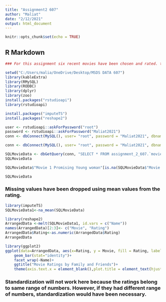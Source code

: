 ---
title: "Assignment2 607"
author: "Maliat"
date: "2/12/2021"
output: html_document
---

```{r setup, include=FALSE}
knitr::opts_chunk$set(echo = TRUE)
```

## R Markdown
```{r}
### For this assignment six recent movies have been chosen and rated. the ratings have been stored in sql workbench and transferred into R studio.
```


```{r}
setwd("C:/Users/malia/OneDrive/Desktop/MSDS DATA 607")
library(kableExtra)
library(RMySQL)
library(RODBC)
library(dplyr)
library(zoo)
install.packages("rstudioapi")
library(rstudioapi)

install.packages("imputeTS")
install.packages("reshape2")

```

```{r}
user <- rstudioapi::askForPassword("root")
password <- rstudioapi::askForPassword("Maliat2021")
conn <- dbConnect(MySQL(), user= "root", password = "Maliat2021", dbname='assignment_2_607', host='localhost')
```

```{r}
conn <- dbConnect(MySQL(), user= "root", password = "Maliat2021", dbname='assignment_2_607', host='localhost')
```




```{r}
SQLMovieData <- dbGetQuery(conn, "SELECT * FROM assignment_2_607.`movie rating 2`;")
SQLMovieData
```

```{r}

SQLMovieData$"Movie 1 Promising Young woman"[is.na(SQLMovieData$"Movie 1 Promising Young woman")]<-mean(SQLMovieData$"Movie 1 Promising Young woman",na.rm = TRUE)
```


```{r}
SQLMovieData
```
### Missing values have been dropped using mean values from the rating.
```{r}
library(imputeTS)
SQLMovieData1<-na_mean(SQLMovieData)

```

```{r}
library(reshape2)
ArrangedData <-melt(SQLMovieData1, id.vars = c("Name"))
names(ArrangedData)[2:3]<- c("Movie", "Rating")
ArrangedData$Rating<-as.numeric(ArrangedData$Rating)
ArrangedData
```


```{r}
library(ggplot2)
ggplot(data=ArrangedData, aes(x=Rating, y = Movie, fill = Rating, label = Rating))+
    geom_bar(stat="identity")+ 
    facet_wrap(~Name)+
    ggtitle("Movie Ratings by Family and Friends")+
    theme(axis.text.x = element_blank(),plot.title = element_text(hjust=0.5),legend.position = "right")
```
### Standardization will not work here because the ratings belong to same range of numbers. However, if they had different range of numbers, standardization would have been necessary.
